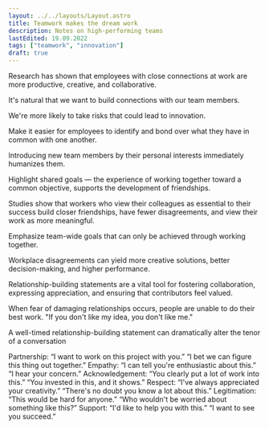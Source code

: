 ```yaml
---
layout: ../../layouts/Layout.astro
title: Teamwork makes the dream work
description: Notes on high-performing teams
lastEdited: 19.09.2022
tags: ["teamwork", "innovation"]
draft: true
---
```


Research has shown that employees with close connections at work are more productive, creative, and collaborative.

It's natural that we want to build connections with our team members.

We're more likely to take risks that could lead to innovation.

Make it easier for employees to identify and bond over what they have in common with one another.

Introducing new team members by their personal interests immediately humanizes them.

Highlight shared goals — the experience of working together toward a common objective, supports the development of friendships.

Studies show that workers who view their colleagues as essential to their success build closer friendships, have fewer disagreements, and view their work as more meaningful.

Emphasize team-wide goals that can only be achieved through working together.

Workplace disagreements can yield more creative solutions, better decision-making, and higher performance.

Relationship-building statements are a vital tool for fostering collaboration, expressing appreciation, and ensuring that contributors feel valued.

When fear of damaging relationships occurs, people are unable to do their best work. "If you don't like my idea, you don't like me."

A well-timed relationship-building statement can dramatically alter the tenor of a conversation

Partnership:
“I want to work on this project with you.”
“I bet we can figure this thing out together.”
Empathy:
“I can tell you're enthusiastic about this.”
“I hear your concern.”
Acknowledgement:
“You clearly put a lot of work into this.”
“You invested in this, and it shows.”
Respect:
“I've always appreciated your creativity.”
“There's no doubt you know a lot about this.”
Legitimation:
“This would be hard for anyone.”
“Who wouldn't be worried about something like this?”
Support:
“I'd like to help you with this.”
“I want to see you succeed.”
